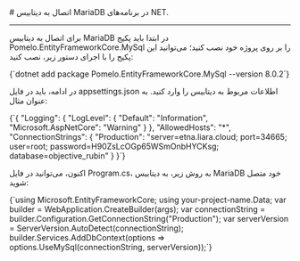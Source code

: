

<Layout>
<Head>
<title>مستندات اتصال به MariaDB در پلتفرم NET. - لیارا</title>
</Head>
# اتصال به دیتابیس MariaDB در برنامه‌های NET.
<hr className="mb-2" />

برای اتصال به دیتابیس MariaDB در ابتدا باید پکیج <Important>Pomelo.EntityFrameworkCore.MySql</Important> را بر روی پروژه خود نصب کنید؛ می‌توانید این پکیج را با اجرای دستور زیر، نصب کنید:

<div className="h-2" />
    <div dir='ltr'>
    <Highlight className="bash">
        {`dotnet add package Pomelo.EntityFrameworkCore.MySql --version 8.0.2`}
    </Highlight>
    </div>
<div className="h-2" />

در ادامه، باید در فایل <Important>appsettings.json</Important> اطلاعات مربوط به دیتابیس را وارد کنید. به عنوان مثال:

<div className="h-2" />
    <div dir='ltr'>
    <Highlight className="python">
        {`{
  "Logging": {
    "LogLevel": {
      "Default": "Information",
      "Microsoft.AspNetCore": "Warning"
    }
  },
  "AllowedHosts": "*",
  "ConnectionStrings": {
    "Production": "server=etna.liara.cloud; port=34665; user=root; password=H90ZsLcOGp65WSmOnbHYCKsg; database=objective_rubin"
    }
}`}
    </Highlight>
    </div>
<div className="h-2" />

اکنون، می‌توانید در فایل <Important>Program.cs</Important>، به روش زیر، به دیتابیس MariaDB خود متصل شوید:


<div className="h-2" />
    <div dir='ltr'>
    <Highlight className="dotnet">
        {`using Microsoft.EntityFrameworkCore;
using your-project-name.Data;
var builder = WebApplication.CreateBuilder(args);
var connectionString = builder.Configuration.GetConnectionString("Production");
var serverVersion = ServerVersion.AutoDetect(connectionString);
builder.Services.AddDbContext<your-db-Context>(options =>
  options.UseMySql(connectionString, serverVersion));`}
    </Highlight>
    </div>
<div className="h-2" />

</Layout>